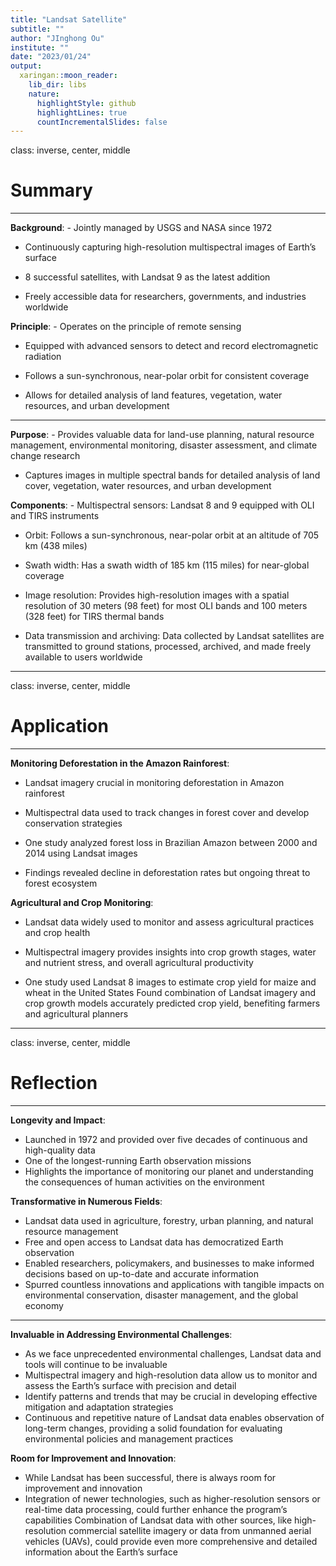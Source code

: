 ```yaml
---
title: "Landsat Satellite"
subtitle: ""
author: "JInghong Ou"
institute: ""
date: "2023/01/24"
output:
  xaringan::moon_reader:
    lib_dir: libs
    nature:
      highlightStyle: github
      highlightLines: true
      countIncrementalSlides: false
---
```


class: inverse, center, middle

# Summary

---

**Background**:
- Jointly managed by USGS and NASA since 1972

- Continuously capturing high-resolution multispectral images of Earth's surface

- 8 successful satellites, with Landsat 9 as the latest addition

- Freely accessible data for researchers, governments, and industries worldwide

**Principle**:
- Operates on the principle of remote sensing

- Equipped with advanced sensors to detect and record electromagnetic radiation

- Follows a sun-synchronous, near-polar orbit for consistent coverage

- Allows for detailed analysis of land features, vegetation, water resources, and urban development

---

**Purpose**:
- Provides valuable data for land-use planning, natural resource management, environmental monitoring, disaster assessment, and climate change research

- Captures images in multiple spectral bands for detailed analysis of land cover, vegetation, water resources, and urban development

**Components**:
- Multispectral sensors: Landsat 8 and 9 equipped with OLI and TIRS instruments

- Orbit: Follows a sun-synchronous, near-polar orbit at an altitude of 705 km (438 miles)

- Swath width: Has a swath width of 185 km (115 miles) for near-global coverage

- Image resolution: Provides high-resolution images with a spatial resolution of 30 meters (98 feet) for most OLI bands and 100 meters (328 feet) for TIRS thermal bands

- Data transmission and archiving: Data collected by Landsat satellites are transmitted to ground stations, processed, archived, and made freely available to users worldwide

---

class: inverse, center, middle

# Application

---

**Monitoring Deforestation in the Amazon Rainforest**:

- Landsat imagery crucial in monitoring deforestation in Amazon rainforest

- Multispectral data used to track changes in forest cover and develop conservation strategies

- One study analyzed forest loss in Brazilian Amazon between 2000 and 2014 using Landsat images

- Findings revealed decline in deforestation rates but ongoing threat to forest ecosystem

**Agricultural and Crop Monitoring**:

- Landsat data widely used to monitor and assess agricultural practices and crop health

- Multispectral imagery provides insights into crop growth stages, water and nutrient stress, and overall agricultural productivity

- One study used Landsat 8 images to estimate crop yield for maize and wheat in the United States
Found combination of Landsat imagery and crop growth models accurately predicted crop yield, benefiting farmers and agricultural planners

---

class: inverse, center, middle

# Reflection

---

**Longevity and Impact**:

- Launched in 1972 and provided over five decades of continuous and high-quality data
- One of the longest-running Earth observation missions
- Highlights the importance of monitoring our planet and understanding the consequences of human activities on the environment

**Transformative in Numerous Fields**:

- Landsat data used in agriculture, forestry, urban planning, and natural resource management
- Free and open access to Landsat data has democratized Earth observation
- Enabled researchers, policymakers, and businesses to make informed decisions based on up-to-date and accurate information
- Spurred countless innovations and applications with tangible impacts on environmental conservation, disaster management, and the global economy

---

**Invaluable in Addressing Environmental Challenges**:

- As we face unprecedented environmental challenges, Landsat data and tools will continue to be invaluable
- Multispectral imagery and high-resolution data allow us to monitor and assess the Earth's surface with precision and detail
- Identify patterns and trends that may be crucial in developing effective mitigation and adaptation strategies
- Continuous and repetitive nature of Landsat data enables observation of long-term changes, providing a solid foundation for evaluating environmental policies and management practices


**Room for Improvement and Innovation**:

- While Landsat has been successful, there is always room for improvement and innovation
- Integration of newer technologies, such as higher-resolution sensors or real-time data processing, could further enhance the program's capabilities
Combination of Landsat data with other sources, like high-resolution commercial satellite imagery or data from unmanned aerial vehicles (UAVs), could provide even more comprehensive and detailed information about the Earth's surface
